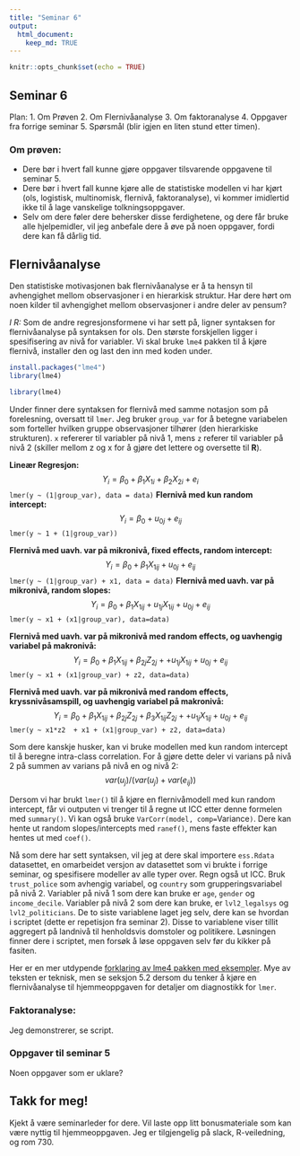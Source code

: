 ```yaml
---
title: "Seminar 6"
output:
  html_document:
    keep_md: TRUE
---
```


```r
knitr::opts_chunk$set(echo = TRUE)
```

## Seminar 6
Plan:
1. Om Prøven
2. Om Flernivåanalyse
3. Om faktoranalyse
4. Oppgaver fra forrige seminar
5. Spørsmål (blir igjen en liten stund etter timen).

### Om prøven:
* Dere bør i hvert fall kunne gjøre oppgaver tilsvarende oppgavene til seminar 5.
* Dere bør i hvert fall kunne kjøre alle de statistiske modellen vi har kjørt (ols, logistisk, multinomisk, flernivå, faktoranalyse), vi kommer imidlertid ikke til å lage vanskelige tolkningsoppgaver.
* Selv om dere føler dere behersker disse ferdighetene, og dere får bruke alle hjelpemidler, vil jeg anbefale dere å øve på noen oppgaver, fordi dere kan få dårlig tid.

## Flernivåanalyse
Den statistiske motivasjonen bak flernivåanalyse er å ta hensyn til avhengighet mellom observasjoner i en hierarkisk struktur. Har dere hørt om noen kilder til avhengighet mellom observasjoner i andre deler av pensum?

*I R:* Som de andre regresjonsformene vi har sett på, ligner syntaksen for flernivåanalyse på syntaksen for ols. Den største forskjellen ligger i spesifisering av nivå for variabler. Vi skal bruke `lme4` pakken til å kjøre flernivå, installer den og last den inn med koden under.

```r
install.packages("lme4")
library(lme4)
```

```r
library(lme4)
```

Under finner dere syntaksen for flernivå med samme notasjon som på forelesning, oversatt til `lmer`. Jeg bruker `group_var` for å betegne variabelen som forteller hvilken gruppe observasjoner tilhører (den hierarkiske strukturen). `x` refererer til variabler på nivå 1, mens `z` referer til variabler på nivå 2 (skiller mellom z og x for å gjøre det lettere og oversette til **R**).

**Lineær Regresjon:** $$Y_i = \beta_0 + \beta_1 X_{1i} + \beta_2 X_{2i} + e_i$$
`lmer(y ~ (1|group_var), data = data)`
**Flernivå med kun random intercept:**  $$Y_i = \beta_{0} + u_{0j} + e_{ij}$$
`lmer(y ~ 1 + (1|group_var))`

**Flernivå med uavh. var på mikronivå, fixed effects, random intercept:**  $$Y_i = \beta_{0} + \beta_{1}X_{1ij} +  u_{0j} + e_{ij}$$
`lmer(y ~ (1|group_var) + x1, data = data)`
**Flernivå med uavh. var på mikronivå, random slopes:**  $$Y_i = \beta_{0} + \beta_{1}X_{1ij} + u_{1j}X_{1ij} + u_{0j} +  e_{ij}$$
`lmer(y ~ x1 + (x1|group_var), data=data)`

**Flernivå med uavh. var på mikronivå med random effects, og uavhengig variabel på makronivå:**  $$Y_i = \beta_{0} + \beta_{1}X_{1ij} + \beta_{2j} Z_{2j} + + u_{1j}X_{1ij} + u_{0j} + e_{ij}$$
`lmer(y ~ x1 + (x1|group_var) + z2, data=data)`

**Flernivå med uavh. var på mikronivå med random effects, kryssnivåsamspill, og uavhengig variabel på makronivå:**  $$Y_i = \beta_{0} + \beta_{1}X_{1ij} + \beta_{2j}Z_{2j} + \beta_{3}X_{1ij}Z_{2j} + + u_{1j}X_{1ij} + u_{0j} + e_{ij}$$
`lmer(y ~ x1*z2  + x1 + (x1|group_var) + z2, data=data)`

Som dere kanskje husker, kan vi bruke modellen med kun random intercept til å beregne intra-class correlation. For å gjøre dette deler vi varians på nivå 2 på summen av varians på nivå en og nivå 2: $$var(u_j)/(var(u_j) + var(e_{ij}))$$

Dersom vi har brukt `lmer()` til å kjøre en flernivåmodell med kun random intercept, får vi outputen vi trenger til å regne ut ICC etter denne formelen med `summary()`. Vi kan også bruke `VarCorr(model, comp=`Variance`)`. Dere kan hente ut random slopes/intercepts med `ranef()`, mens faste effekter kan hentes ut med `coef()`.

Nå som dere har sett syntaksen, vil jeg at dere skal importere `ess.Rdata` datasettet, en omarbeidet versjon av datasettet som vi brukte i forrige seminar, og spesifisere modeller av alle typer over. Regn også ut ICC. Bruk `trust_police` som avhengig variabel, og `country` som grupperingsvariabel på nivå 2. Variabler på nivå 1 som dere kan bruke er `age`, `gender` og `income_decile`. Variabler på nivå 2 som dere kan bruke, er `lvl2_legalsys` og `lvl2_politicians`. De to siste variablene laget jeg selv, dere kan se hvordan i scriptet (dette er repetisjon fra seminar 2). Disse to variablene viser tillit aggregert på landnivå til henholdsvis domstoler og politikere. Løsningen finner dere i scriptet, men forsøk å løse oppgaven selv før du kikker på fasiten.

Her er en mer utdypende [forklaring av lme4 pakken med eksempler](https://cran.r-project.org/web/packages/lme4/vignettes/lmer.pdf). Mye av teksten er teknisk, men se seksjon 5.2 dersom du tenker å kjøre en flernivåanalyse til hjemmeoppgaven for detaljer om diagnostikk for `lmer`.



### Faktoranalyse:
Jeg demonstrerer, se script.

### Oppgaver til seminar 5
Noen oppgaver som er uklare?

## Takk for meg!
Kjekt å være seminarleder for dere. Vil laste opp litt bonusmateriale som kan være nyttig til hjemmeoppgaven. Jeg er tilgjengelig på slack, R-veiledning, og rom 730.
